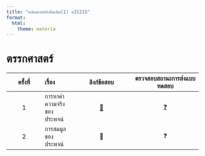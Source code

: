 ```yaml
---
title: "คณิตศาสตร์เพิ่มเติม(1) ค31215"
format: 
  html: 
    theme: materia
---
```


# ตรรกศาสตร์

| ครั้งที่ |เรื่อง | ลิงก์ข้อสอบ | ตรวจสอบสถานะการส่งแบบทดสอบ |
|:----:|:----|:--------:|:---------:|
|  1   |การหาค่าความจริงของประพจน์| [🧾](quiz_logic.qmd) | [❓](https://script.google.com/macros/s/AKfycbwjsiJ6_JRQT2oyfkYy2oMZYYUn_A06LlClY1nDCoLiSGvKemyJVWOs-BVtK0ZaE461/exec) |
| 2    | การสมมูลของประพจน์ | <span onclick="alert('อดทนรอกันอีกสักนิดนะครับ 🤭')">🧾</span>  | <span onclick="alert('ยังไม่มีบริการ')">❓</span>|

